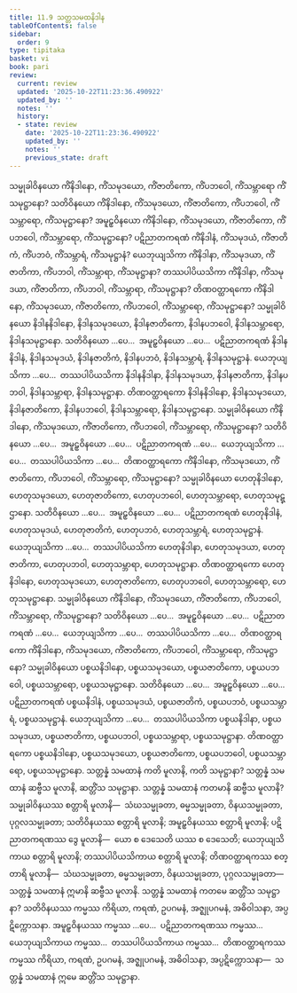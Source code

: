 ```yaml
---
title: 11.9 သတ္တသမထနိဒါန
tableOfContents: false
sidebar:
  order: 9
type: tipitaka
basket: vi
book: pari
review:
  current: review
  updated: '2025-10-22T11:23:36.490922'
  updated_by: ''
  notes: ''
  history:
  - state: review
    date: '2025-10-22T11:23:36.490922'
    updated_by: ''
    notes: ''
    previous_state: draft
---
```



<ReviewStatus review={frontmatter.review} showDetails={true} />

<HypothesisAnnotation frontmatter={frontmatter} />

<DynamicBreadcrumb />

<Division number="352" book="pari" e="ch" v="5" p="273">

<Paragraph number="1738" book="pari">
သမ္မုခါဝိနယော ကိံနိဒါနော, ကိံသမုဒယော, ကိံဇာတိကော, ကိံပဘဝေါ, ကိံသမ္ဘာရော ကိံသမုဋ္ဌာနော? သတိဝိနယော ကိံနိဒါနော, ကိံသမုဒယော, ကိံဇာတိကော, ကိံပဘဝေါ, ကိံသမ္ဘာရော, ကိံသမုဋ္ဌာနော? အမူဠှဝိနယော ကိံနိဒါနော, ကိံသမုဒယော, ကိံဇာတိကော, ကိံပဘဝေါ, ကိံသမ္ဘာရော, ကိံသမုဋ္ဌာနော? ပဋိညာတကရဏံ ကိံနိဒါနံ, ကိံသမုဒယံ, ကိံဇာတိကံ, ကိံပဘဝံ, ကိံသမ္ဘာရံ, ကိံသမုဋ္ဌာနံ? ယေဘုယျသိကာ ကိံနိဒါနာ, ကိံသမုဒယာ, ကိံဇာတိကာ, ကိံပဘဝါ, ကိံသမ္ဘာရာ, ကိံသမုဋ္ဌာနာ? တဿပါပိယသိကာ ကိံနိဒါနာ, ကိံသမုဒယာ, ကိံဇာတိကာ, ကိံပဘဝါ, ကိံသမ္ဘာရာ, ကိံသမုဋ္ဌာနာ? တိဏဝတ္ထာရကော ကိံနိဒါနော, ကိံသမုဒယော, ကိံဇာတိကော, ကိံပဘဝေါ, ကိံသမ္ဘာရော, ကိံသမုဋ္ဌာနော?
</Paragraph>

<Paragraph number="1739" book="pari">
သမ္မုခါဝိနယော နိဒါနနိဒါနော, နိဒါနသမုဒယော, နိဒါနဇာတိကော, နိဒါနပဘဝေါ, နိဒါနသမ္ဘာရော, နိဒါနသမုဋ္ဌာနော. သတိဝိနယော …ပေ…  အမူဠှဝိနယော …ပေ…  ပဋိညာတကရဏံ နိဒါနနိဒါနံ, နိဒါနသမုဒယံ, နိဒါနဇာတိကံ, နိဒါနပဘဝံ, နိဒါနသမ္ဘာရံ, နိဒါနသမုဋ္ဌာနံ. ယေဘုယျသိကာ …ပေ…  တဿပါပိယသိကာ နိဒါနနိဒါနာ, နိဒါနသမုဒယာ, နိဒါနဇာတိကာ, နိဒါနပဘဝါ, နိဒါနသမ္ဘာရာ, နိဒါနသမုဋ္ဌာနာ. တိဏဝတ္ထာရကော နိဒါနနိဒါနော, နိဒါနသမုဒယော, နိဒါနဇာတိကော, နိဒါနပဘဝေါ, နိဒါနသမ္ဘာရော, နိဒါနသမုဋ္ဌာနော.
</Paragraph>

<Paragraph number="1740" book="pari">
သမ္မုခါဝိနယော ကိံနိဒါနော, ကိံသမုဒယော, ကိံဇာတိကော, ကိံပဘဝေါ, ကိံသမ္ဘာရော, ကိံသမုဋ္ဌာနော? သတိဝိနယော …ပေ…  အမူဠှဝိနယော …ပေ…  ပဋိညာတကရဏံ …ပေ…  ယေဘုယျသိကာ …ပေ…  တဿပါပိယသိကာ …ပေ…  တိဏဝတ္ထာရကော ကိံနိဒါနော, ကိံသမုဒယော, ကိံဇာတိကော, ကိံပဘဝေါ, ကိံသမ္ဘာရော, ကိံသမုဋ္ဌာနော?
</Paragraph>

<Paragraph number="1741" book="pari">
သမ္မုခါဝိနယော ဟေတုနိဒါနော, ဟေတုသမုဒယော, ဟေတုဇာတိကော, ဟေတုပဘဝေါ, ဟေတုသမ္ဘာရော, ဟေတုသမုဋ္ဌာနော. သတိဝိနယော …ပေ…  အမူဠှဝိနယော …ပေ…  ပဋိညာတကရဏံ ဟေတုနိဒါနံ, ဟေတုသမုဒယံ, ဟေတုဇာတိကံ, ဟေတုပဘဝံ, ဟေတုသမ္ဘာရံ, ဟေတုသမုဋ္ဌာနံ. ယေဘုယျသိကာ …ပေ…  တဿပါပိယသိကာ ဟေတုနိဒါနာ, ဟေတုသမုဒယာ, ဟေတုဇာတိကာ, ဟေတုပဘဝါ, ဟေတုသမ္ဘာရာ, ဟေတုသမုဋ္ဌာနာ. တိဏဝတ္ထာရကော ဟေတုနိဒါနော, ဟေတုသမုဒယော, ဟေတုဇာတိကော, ဟေတုပဘဝေါ, ဟေတုသမ္ဘာရော, ဟေတုသမုဋ္ဌာနော.
</Paragraph>

<Paragraph number="1742" book="pari">
သမ္မုခါဝိနယော ကိံနိဒါနော, ကိံသမုဒယော, ကိံဇာတိကော, ကိံပဘဝေါ, ကိံသမ္ဘာရော, ကိံသမုဋ္ဌာနော? သတိဝိနယော …ပေ…  အမူဠှဝိနယော …ပေ…  ပဋိညာတကရဏံ …ပေ…  ယေဘုယျသိကာ …ပေ…  တဿပါပိယသိကာ …ပေ…  တိဏဝတ္ထာရကော ကိံနိဒါနော, ကိံသမုဒယော, ကိံဇာတိကော, ကိံပဘဝေါ, ကိံသမ္ဘာရော, ကိံသမုဋ္ဌာနော? သမ္မုခါဝိနယော ပစ္စယနိဒါနော, ပစ္စယသမုဒယော, ပစ္စယဇာတိကော, ပစ္စယပဘဝေါ, ပစ္စယသမ္ဘာရော, ပစ္စယသမုဋ္ဌာနော. သတိဝိနယော …ပေ…  အမူဠှဝိနယော …ပေ…  ပဋိညာတကရဏံ ပစ္စယနိဒါနံ, ပစ္စယသမုဒယံ, ပစ္စယဇာတိကံ, ပစ္စယပဘဝံ, ပစ္စယသမ္ဘာရံ, ပစ္စယသမုဋ္ဌာနံ. ယေဘုယျသိကာ …ပေ…  တဿပါပိယသိကာ ပစ္စယနိဒါနာ, ပစ္စယသမုဒယာ, ပစ္စယဇာတိကာ, ပစ္စယပဘဝါ, ပစ္စယသမ္ဘာရာ, ပစ္စယသမုဋ္ဌာနာ. တိဏဝတ္ထာရကော ပစ္စယနိဒါနော, ပစ္စယသမုဒယော, ပစ္စယဇာတိကော, ပစ္စယပဘဝေါ, ပစ္စယသမ္ဘာရော, ပစ္စယသမုဋ္ဌာနော.
</Paragraph>

</Division>
<Division number="353" book="pari" e="ch" v="5" p="274">

<Paragraph number="1743" book="pari">
သတ္တန္နံ သမထာနံ ကတိ မူလာနိ, ကတိ သမုဋ္ဌာနာ? သတ္တန္နံ သမထာနံ ဆဗ္ဗီသ မူလာနိ, ဆတ္တိံသ သမုဋ္ဌာနာ. သတ္တန္နံ သမထာနံ ကတမာနိ ဆဗ္ဗီသ မူလာနိ? သမ္မုခါဝိနယဿ စတ္တာရိ မူလာနိ—  သံဃသမ္မုခတာ, ဓမ္မသမ္မုခတာ, ဝိနယသမ္မုခတာ, ပုဂ္ဂလသမ္မုခတာ; သတိဝိနယဿ စတ္တာရိ မူလာနိ; အမူဠှဝိနယဿ စတ္တာရိ မူလာနိ; ပဋိညာတကရဏဿ ဒွေ မူလာနိ—  ယော စ ဒေသေတိ ယဿ စ ဒေသေတိ; ယေဘုယျသိကာယ စတ္တာရိ မူလာနိ; တဿပါပိယသိကာယ စတ္တာရိ မူလာနိ; တိဏဝတ္ထာရကဿ စတ္တာရိ မူလာနိ—  သံဃသမ္မုခတာ, ဓမ္မသမ္မုခတာ, ဝိနယသမ္မုခတာ, ပုဂ္ဂလသမ္မုခတာ—  သတ္တန္နံ သမထာနံ ဣမာနိ ဆဗ္ဗီသ မူလာနိ.
</Paragraph>

<Paragraph number="1744" book="pari">
သတ္တန္နံ သမထာနံ ကတမေ ဆတ္တိံသ သမုဋ္ဌာနာ? သတိဝိနယဿ ကမ္မဿ ကိရိယာ, ကရဏံ, ဥပဂမနံ, အဇ္ဈုပဂမနံ, အဓိဝါသနာ, အပ္ပဋိက္ကောသနာ. အမူဠှဝိနယဿ ကမ္မဿ …ပေ…  ပဋိညာတကရဏဿ ကမ္မဿ…  ယေဘုယျသိကာယ ကမ္မဿ…  တဿပါပိယသိကာယ ကမ္မဿ…  တိဏဝတ္ထာရကဿ ကမ္မဿ ကိရိယာ, ကရဏံ, ဥပဂမနံ, အဇ္ဈုပဂမနံ, အဓိဝါသနာ, အပ္ပဋိက္ကောသနာ—  သတ္တန္နံ သမထာနံ ဣမေ ဆတ္တိံသ သမုဋ္ဌာနာ.
</Paragraph>
</Division>